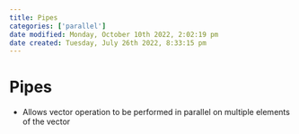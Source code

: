 ```yaml
---
title: Pipes
categories: ['parallel']
date modified: Monday, October 10th 2022, 2:02:19 pm
date created: Tuesday, July 26th 2022, 8:33:15 pm
---
```


# Pipes
- Allows vector operation to be performed in parallel on multiple elements of the vector



